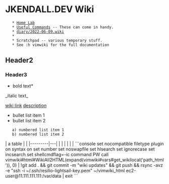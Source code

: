 = JKENDALL.DEV Wiki =
    * [[Home Lab]]
    * [[Useful Commands]] -- These can come in handy.
    * [[diary/2022-06-09.wiki]]
    * 
    * Scratchpad -- various temporary stuff.
    * See :h vimwiki for the full documentation
== Header2 ==
=== Header3 ===

*bold text*
_italic text_

[[wiki link]]
[[wiki link|description]]

* bullet list item 1
* bullet list item 2
    a) numbered list item 1
    b) numbered list item 2

{{{python
def greet(s):
    print("Hello, " + s)
}}}

| a table |   |
|---------|---|
|         |   |
|         |   |
```console
set nocompatible
filetype plugin on
syntax on
set number
set noswapfile
set hlsearch
set ignorecase
set incsearch
set shellcmdflag=-ic
command PW call vimwiki#html#WikiAll2HTML(expand(vimwiki#vars#get_wikilocal('path_html')), <bang>0) | !git add . && git commit -m "wiki updates" && git push && rsync -avz -e "ssh -i ~/.ssh/resilio-lightsail-key.pem"  ~/vimwiki_html ec2-user@11.111.111.111:/var/data | exit
```
